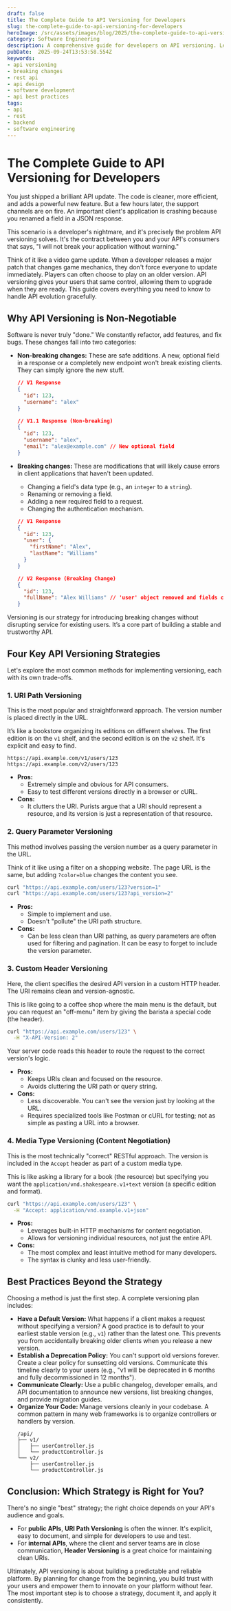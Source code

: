 ```yaml
---
draft: false
title: The Complete Guide to API Versioning for Developers
slug: the-complete-guide-to-api-versioning-for-developers
heroImage: /src/assets/images/blog/2025/the-complete-guide-to-api-versioning-for-developers.png
category: Software Engineering
description: A comprehensive guide for developers on API versioning. Learn what breaking changes are, explore key strategies like URI and header versioning, and discover best practices for managing API evolution gracefully.
pubDate:  2025-09-24T13:53:58.554Z
keywords:
- api versioning
- breaking changes
- rest api
- api design
- software development
- api best practices
tags:
- api
- rest
- backend
- software engineering
---
```


# The Complete Guide to API Versioning for Developers

You just shipped a brilliant API update. The code is cleaner, more efficient, and adds a powerful new feature. But a few hours later, the support channels are on fire. An important client's application is crashing because you renamed a field in a JSON response.

This scenario is a developer's nightmare, and it's precisely the problem API versioning solves. It's the contract between you and your API's consumers that says, "I will not break your application without warning."

Think of it like a video game update. When a developer releases a major patch that changes game mechanics, they don't force everyone to update immediately. Players can often choose to play on an older version. API versioning gives your users that same control, allowing them to upgrade when they are ready. This guide covers everything you need to know to handle API evolution gracefully.

## Why API Versioning is Non-Negotiable

Software is never truly "done." We constantly refactor, add features, and fix bugs. These changes fall into two categories:

-   **Non-breaking changes:** These are safe additions. A new, optional field in a response or a completely new endpoint won't break existing clients. They can simply ignore the new stuff.
    ```json
    // V1 Response
    {
      "id": 123,
      "username": "alex"
    }

    // V1.1 Response (Non-breaking)
    {
      "id": 123,
      "username": "alex",
      "email": "alex@example.com" // New optional field
    }
    ```

-   **Breaking changes:** These are modifications that will likely cause errors in client applications that haven't been updated.
    -   Changing a field's data type (e.g., an `integer` to a `string`).
    -   Renaming or removing a field.
    -   Adding a new required field to a request.
    -   Changing the authentication mechanism.

    ```json
    // V1 Response
    {
      "id": 123,
      "user": {
        "firstName": "Alex",
        "lastName": "Williams"
      }
    }

    // V2 Response (Breaking Change)
    {
      "id": 123,
      "fullName": "Alex Williams" // 'user' object removed and fields combined
    }
    ```

Versioning is our strategy for introducing breaking changes without disrupting service for existing users. It’s a core part of building a stable and trustworthy API.

## Four Key API Versioning Strategies

Let's explore the most common methods for implementing versioning, each with its own trade-offs.

### 1. URI Path Versioning

This is the most popular and straightforward approach. The version number is placed directly in the URL.

It’s like a bookstore organizing its editions on different shelves. The first edition is on the `v1` shelf, and the second edition is on the `v2` shelf. It's explicit and easy to find.

```
https://api.example.com/v1/users/123
https://api.example.com/v2/users/123
```
-   **Pros:**
    -   Extremely simple and obvious for API consumers.
    -   Easy to test different versions directly in a browser or cURL.
-   **Cons:**
    -   It clutters the URI. Purists argue that a URI should represent a resource, and its version is just a representation of that resource.

### 2. Query Parameter Versioning

This method involves passing the version number as a query parameter in the URL.

Think of it like using a filter on a shopping website. The page URL is the same, but adding `?color=blue` changes the content you see.

```bash
curl "https://api.example.com/users/123?version=1"
curl "https://api.example.com/users/123?api_version=2"
```

-   **Pros:**
    -   Simple to implement and use.
    -   Doesn't "pollute" the URI path structure.
-   **Cons:**
    -   Can be less clean than URI pathing, as query parameters are often used for filtering and pagination. It can be easy to forget to include the version parameter.

### 3. Custom Header Versioning

Here, the client specifies the desired API version in a custom HTTP header. The URI remains clean and version-agnostic.

This is like going to a coffee shop where the main menu is the default, but you can request an "off-menu" item by giving the barista a special code (the header).

```bash
curl "https://api.example.com/users/123" \
  -H "X-API-Version: 2"
```

Your server code reads this header to route the request to the correct version's logic.

-   **Pros:**
    -   Keeps URIs clean and focused on the resource.
    -   Avoids cluttering the URI path or query string.
-   **Cons:**
    -   Less discoverable. You can't see the version just by looking at the URL.
    -   Requires specialized tools like Postman or cURL for testing; not as simple as pasting a URL into a browser.

### 4. Media Type Versioning (Content Negotiation)

This is the most technically "correct" RESTful approach. The version is included in the `Accept` header as part of a custom media type.

This is like asking a library for a book (the resource) but specifying you want the `application/vnd.shakespeare.v1+text` version (a specific edition and format).

```bash
curl "https://api.example.com/users/123" \
  -H "Accept: application/vnd.example.v1+json"
```

-   **Pros:**
    -   Leverages built-in HTTP mechanisms for content negotiation.
    -   Allows for versioning individual resources, not just the entire API.
-   **Cons:**
    -   The most complex and least intuitive method for many developers.
    -   The syntax is clunky and less user-friendly.

## Best Practices Beyond the Strategy

Choosing a method is just the first step. A complete versioning plan includes:

-   **Have a Default Version:** What happens if a client makes a request without specifying a version? A good practice is to default to your earliest stable version (e.g., `v1`) rather than the latest one. This prevents you from accidentally breaking older clients when you release a new version.
-   **Establish a Deprecation Policy:** You can't support old versions forever. Create a clear policy for sunsetting old versions. Communicate this timeline clearly to your users (e.g., "v1 will be deprecated in 6 months and fully decommissioned in 12 months").
-   **Communicate Clearly:** Use a public changelog, developer emails, and API documentation to announce new versions, list breaking changes, and provide migration guides.
-   **Organize Your Code:** Manage versions cleanly in your codebase. A common pattern in many web frameworks is to organize controllers or handlers by version.
    ```
    /api/
    ├── v1/
    │   ├── userController.js
    │   └── productController.js
    └── v2/
        ├── userController.js
        └── productController.js
    ```

## Conclusion: Which Strategy is Right for You?

There's no single "best" strategy; the right choice depends on your API's audience and goals.

-   For **public APIs**, **URI Path Versioning** is often the winner. It's explicit, easy to document, and simple for developers to use and test.
-   For **internal APIs**, where the client and server teams are in close communication, **Header Versioning** is a great choice for maintaining clean URIs.

Ultimately, API versioning is about building a predictable and reliable platform. By planning for change from the beginning, you build trust with your users and empower them to innovate on your platform without fear. The most important step is to choose a strategy, document it, and apply it consistently.